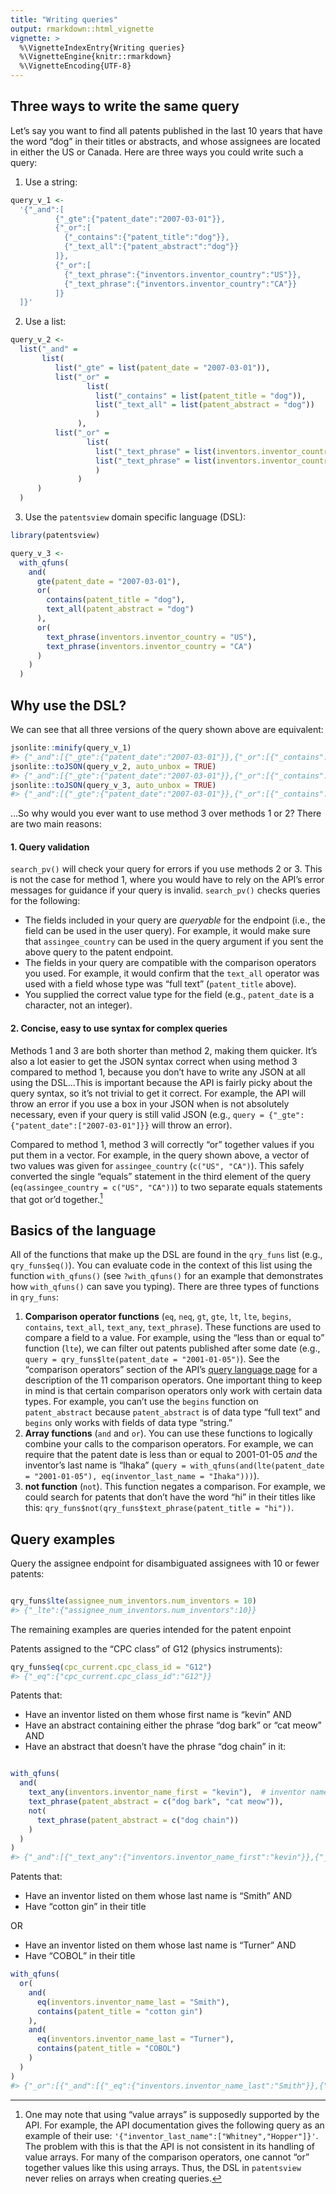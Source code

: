 ```yaml
---
title: "Writing queries"
output: rmarkdown::html_vignette
vignette: >
  %\VignetteIndexEntry{Writing queries}
  %\VignetteEngine{knitr::rmarkdown}
  %\VignetteEncoding{UTF-8}
---
```




## Three ways to write the same query

Let's say you want to find all patents published in the last 10 years that have the word "dog" in their titles or abstracts, and whose assignees are located in either the US or Canada. Here are three ways you could write such a query: 

1. Use a string:


``` r
query_v_1 <-
  '{"_and":[
          {"_gte":{"patent_date":"2007-03-01"}},
          {"_or":[
            {"_contains":{"patent_title":"dog"}},
            {"_text_all":{"patent_abstract":"dog"}}
          ]},
          {"_or":[
            {"_text_phrase":{"inventors.inventor_country":"US"}},
            {"_text_phrase":{"inventors.inventor_country":"CA"}}
          ]}
  ]}'
```

2. Use a list:


``` r
query_v_2 <- 
  list("_and" = 
       list(
          list("_gte" = list(patent_date = "2007-03-01")),
          list("_or" = 
                 list(
                   list("_contains" = list(patent_title = "dog")),
                   list("_text_all" = list(patent_abstract = "dog"))
                   )
               ),
          list("_or" = 
                 list(
                   list("_text_phrase" = list(inventors.inventor_country = "US")),
                   list("_text_phrase" = list(inventors.inventor_country = "CA"))
                   )
               )
      )
  )
```

3. Use the `patentsview` domain specific language (DSL): 


``` r
library(patentsview)

query_v_3 <- 
  with_qfuns(
    and(
      gte(patent_date = "2007-03-01"),
      or(
        contains(patent_title = "dog"),
        text_all(patent_abstract = "dog")
      ),
      or(
        text_phrase(inventors.inventor_country = "US"),
        text_phrase(inventors.inventor_country = "CA")
      )
    )
  )
```

## Why use the DSL?

We can see that all three versions of the query shown above are equivalent:


``` r
jsonlite::minify(query_v_1)
#> {"_and":[{"_gte":{"patent_date":"2007-03-01"}},{"_or":[{"_contains":{"patent_title":"dog"}},{"_text_all":{"patent_abstract":"dog"}}]},{"_or":[{"_text_phrase":{"inventors.inventor_country":"US"}},{"_text_phrase":{"inventors.inventor_country":"CA"}}]}]}
jsonlite::toJSON(query_v_2, auto_unbox = TRUE)
#> {"_and":[{"_gte":{"patent_date":"2007-03-01"}},{"_or":[{"_contains":{"patent_title":"dog"}},{"_text_all":{"patent_abstract":"dog"}}]},{"_or":[{"_text_phrase":{"inventors.inventor_country":"US"}},{"_text_phrase":{"inventors.inventor_country":"CA"}}]}]}
jsonlite::toJSON(query_v_3, auto_unbox = TRUE)
#> {"_and":[{"_gte":{"patent_date":"2007-03-01"}},{"_or":[{"_contains":{"patent_title":"dog"}},{"_text_all":{"patent_abstract":"dog"}}]},{"_or":[{"_text_phrase":{"inventors.inventor_country":"US"}},{"_text_phrase":{"inventors.inventor_country":"CA"}}]}]}
```

...So why would you ever want to use method 3 over methods 1 or 2? There are two main reasons:

#### 1. Query validation 

`search_pv()` will check your query for errors if you use methods 2 or 3. This is not the case for method 1, where you would have to rely on the API's error messages for guidance if your query is invalid. `search_pv()` checks queries for the following:

* The fields included in your query are _queryable_ for the endpoint (i.e., the field can be used in the user query). For example, it would make sure that `assingee_country` can be used in the query argument if you sent the above query to the patent endpoint.
* The fields in your query are compatible with the comparison operators you used. For example, it would confirm that the `text_all` operator was used with a field whose type was "full text" (`patent_title` above).
* You supplied the correct value type for the field (e.g., `patent_date` is a character, not an integer).

#### 2. Concise, easy to use syntax for complex queries

Methods 1 and 3 are both shorter than method 2, making them quicker. It's also a lot easier to get the JSON syntax correct when using method 3 compared to method 1, because you don't have to write any JSON at all using the DSL...This is important because the API is fairly picky about the query syntax, so it's not trivial to get it correct. For example, the API will throw an error if you use a box in your JSON when is not absolutely necessary, even if your query is still valid JSON (e.g., `query = {"_gte":{"patent_date":["2007-03-01"]}}` will throw an error). 

Compared to method 1, method 3 will correctly "or" together values if you put them in a vector. For example, in the query shown above, a vector of two values was given for `assingee_country` (`c("US", "CA")`). This safely converted the single "equals" statement in the third element of the query (`eq(assingee_country = c("US", "CA"))`) to two separate equals statements that got or'd together.[^1]

## Basics of the language

All of the functions that make up the DSL are found in the `qry_funs` list (e.g., `qry_funs$eq()`). You can evaluate code in the context of this list using the function `with_qfuns()` (see `?with_qfuns()` for an example that demonstrates how `with_qfuns()` can save you typing). There are three types of functions in `qry_funs`:

1. **Comparison operator functions** (`eq`, `neq`, `gt`, `gte`, `lt`, `lte`, `begins`, `contains`, `text_all`, `text_any`, `text_phrase`). These functions are used to compare a field to a value. For example, using the "less than or equal to" function (`lte`), we can filter out patents published after some date (e.g., `query = qry_funs$lte(patent_date = "2001-01-05")`). See the "comparison operators" section of the API's [query language page](https://search.patentsview.org/docs/docs/Search%20API/SearchAPIReference/#api-query-language) for a description of the 11 comparison operators. One important thing to keep in mind is that certain comparison operators only work with certain data types. For example, you can't use the `begins` function on `patent_abstract` because `patent_abstract` is of data type "full text" and `begins` only works with fields of data type "string." 
2. **Array functions** (`and` and `or`). You can use these functions to logically combine your calls to the comparison operators. For example, we can require that the patent date is less than or equal to 2001-01-05 _and_ the inventor's last name is "Ihaka" (`query = with_qfuns(and(lte(patent_date = "2001-01-05"), eq(inventor_last_name = "Ihaka")))`).
3. **not function** (`not`). This function negates a comparison. For example, we could search for patents that don't have the word "hi" in their titles like this: `qry_funs$not(qry_funs$text_phrase(patent_title = "hi"))`.

## Query examples 

Query the assignee endpoint for disambiguated assignees with 10 or fewer patents:


``` r

qry_funs$lte(assignee_num_inventors.num_inventors = 10)
#> {"_lte":{"assignee_num_inventors.num_inventors":10}}
```

The remaining examples are queries intended for the patent enpoint

Patents assigned to the "CPC class" of G12 (physics instruments):


``` r
qry_funs$eq(cpc_current.cpc_class_id = "G12")
#> {"_eq":{"cpc_current.cpc_class_id":"G12"}}
```

Patents that:

* Have an inventor listed on them whose first name is "kevin" AND
* Have an abstract containing either the phrase "dog bark" or "cat meow" AND
* Have an abstract that doesn't have the phrase "dog chain" in it:


``` r

with_qfuns(
  and(
    text_any(inventors.inventor_name_first = "kevin"),  # inventor names are now full text
    text_phrase(patent_abstract = c("dog bark", "cat meow")),
    not(
      text_phrase(patent_abstract = c("dog chain"))
    )
  )
)
#> {"_and":[{"_text_any":{"inventors.inventor_name_first":"kevin"}},{"_or":[{"_text_phrase":{"patent_abstract":"dog bark"}},{"_text_phrase":{"patent_abstract":"cat meow"}}]},{"_not":{"_text_phrase":{"patent_abstract":"dog chain"}}}]}
```

Patents that:

* Have an inventor listed on them whose last name is “Smith” AND
* Have “cotton gin” in their title 

OR

* Have an inventor listed on them whose last name is “Turner” AND
* Have “COBOL” in their title 


``` r
with_qfuns(
  or(
    and(
      eq(inventors.inventor_name_last = "Smith"),
      contains(patent_title = "cotton gin")
    ),
    and(
      eq(inventors.inventor_name_last = "Turner"),
      contains(patent_title = "COBOL")
    )
  )
)
#> {"_or":[{"_and":[{"_eq":{"inventors.inventor_name_last":"Smith"}},{"_contains":{"patent_title":"cotton gin"}}]},{"_and":[{"_eq":{"inventors.inventor_name_last":"Turner"}},{"_contains":{"patent_title":"COBOL"}}]}]}
```

[^1]: One may note that using "value arrays" is supposedly supported by the API. For example, the API documentation gives the following query as an example of their use: `'{"inventor_last_name":["Whitney","Hopper"]}'`. The problem with this is that the API is not consistent in its handling of value arrays. For many of the comparison operators, one cannot "or" together values like this using arrays. Thus, the DSL in `patentsview` never relies on arrays when creating queries.
